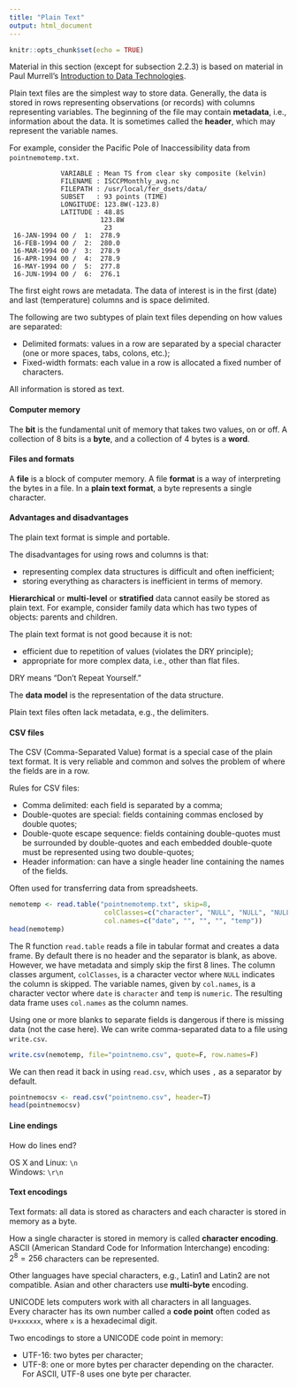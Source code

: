 ```yaml
---
title: "Plain Text"
output: html_document
---
```


```r
knitr::opts_chunk$set(echo = TRUE)
```

Material in this section (except for subsection 2.2.3) is based on material in Paul Murrell's [Introduction to Data Technologies](https://www.stat.auckland.ac.nz/~paul/ItDT/).

Plain text files are the simplest way to store data. Generally, the data is stored in rows representing observations (or records) with columns representing variables. The beginning of the file may contain **metadata**, i.e., information about the data. It is sometimes called the **header**, which may represent the variable names.

For example, consider the Pacific Pole of Inaccessibility data from `pointnemotemp.txt`.
```
             VARIABLE : Mean TS from clear sky composite (kelvin)
             FILENAME : ISCCPMonthly_avg.nc
             FILEPATH : /usr/local/fer_dsets/data/
             SUBSET   : 93 points (TIME)
             LONGITUDE: 123.8W(-123.8)
             LATITUDE : 48.8S
                       123.8W 
                        23
 16-JAN-1994 00 /  1:  278.9
 16-FEB-1994 00 /  2:  280.0
 16-MAR-1994 00 /  3:  278.9
 16-APR-1994 00 /  4:  278.9
 16-MAY-1994 00 /  5:  277.8
 16-JUN-1994 00 /  6:  276.1
```
The first eight rows are metadata. The data of interest is in the first (date) and last (temperature) columns and is space delimited.

The following are two subtypes of plain text files depending on how values are separated:  

* Delimited formats:  values in a row are separated by a special character (one or more spaces, tabs, colons, etc.);   
* Fixed-width formats:  each value in a row is allocated a fixed number of characters.  

All information is stored as text.

#### Computer memory

The **bit** is the fundamental unit of memory that takes two values, on or off. A collection of 8 bits is a **byte**, and a collection of 4 bytes is a **word**.

#### Files and formats

A **file** is a block of computer memory. A file **format** is a way of interpreting the bytes in a file. In a **plain text format**, a byte represents a single character.

#### Advantages and disadvantages

The plain text format is simple and portable.  

The disadvantages for using rows and columns is that:  

* representing complex data structures is difficult and often inefficient;  
* storing everything as characters is inefficient in terms of memory.  

**Hierarchical** or **multi-level** or **stratified** data cannot easily be stored as plain text. For example, consider family data which has two types of objects: parents and children.

The plain text format is not good because it is not:  

* efficient due to repetition of values (violates the DRY principle);   
* appropriate for more complex data, i.e., other than flat files. 

DRY means "Don't Repeat Yourself."

The **data model** is the representation of the data structure.

Plain text files often lack metadata, e.g., the delimiters.

#### CSV files

The CSV (Comma-Separated Value) format is a special case of the plain text format. It is very reliable and common and solves the problem of where the fields are in a row.

Rules for CSV files:  

* Comma delimited: each field is separated by a comma;  
* Double-quotes are special: fields containing commas enclosed by double quotes;  
* Double-quote escape sequence: fields containing double-quotes must be surrounded by double-quotes and each embedded double-quote must be represented using two double-quotes;     
* Header information: can have a single header line containing the names of the fields.  

Often used for transferring data from spreadsheets.

```r
nemotemp <- read.table("pointnemotemp.txt", skip=8,
                        colClasses=c("character", "NULL", "NULL", "NULL", "numeric"),
                        col.names=c("date", "", "", "", "temp"))
head(nemotemp)
```
The R function `read.table` reads a file in tabular format and creates a data frame. By default there is no header and the separator is blank, as above. However, we have metadata and simply skip the first 8 lines. The column classes argument, `colClasses`, is a character vector where `NULL` indicates the column is skipped. The variable names, given by `col.names`, is a character vector where `date` is `character` and `temp` is `numeric`. The resulting data frame uses `col.names` as the column names.

Using one or more blanks to separate fields is dangerous if there is missing data (not the case here). We can write comma-separated data to a file using `write.csv`.
```r
write.csv(nemotemp, file="pointnemo.csv", quote=F, row.names=F)
```
We can then read it back in using `read.csv`, which uses `,` as a separator by default.
```r
pointnemocsv <- read.csv("pointnemo.csv", header=T)
head(pointnemocsv)
```

#### Line endings

How do lines end?

OS X and Linux: ``\n``  
Windows: ``\r\n``

#### Text encodings

Text formats: all data is stored as characters and each character is stored in memory as a byte.

How a single character is stored in memory is called **character encoding**.  
ASCII (American Standard Code for Information Interchange) encoding:  
$2^8 = 256$ characters can be represented.  

Other languages have special characters, e.g., Latin1 and Latin2 are not compatible. Asian and other characters use **multi-byte** encoding.  

UNICODE lets computers work with all characters in all languages.  
Every character has its own number called a **code point** often coded as `U+xxxxxx`, where `x` is a hexadecimal digit. 

Two encodings to store a UNICODE code point in memory:  

* UTF-16: two bytes per character;  
* UTF-8: one or more bytes per character depending on the character.  
For ASCII, UTF-8 uses one byte per character.  
